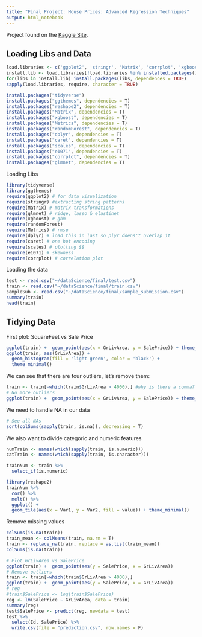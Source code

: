 ```yaml
---
title: "Final Project: House Prices: Advanced Regression Techniques"
output: html_notebook
---
```


Project found on the [Kaggle Site](https://www.kaggle.com/c/house-prices-advanced-regression-techniques).

## Loading Libs and Data

```r
load.libraries <- c('ggplot2', 'stringr', 'Matrix', 'corrplot', 'xgboost', 'glmnet', 'e1071', 'dplyr', 'randomForest', 'Metrics', 'caret', 'scales')
install.lib <- load.libraries[!load.libraries %in% installed.packages()]
for(libs in install.lib) install.packages(libs, dependences = TRUE)
sapply(load.libraries, require, character = TRUE)
```


```r
install.packages("tidyverse")
install.packages("ggthemes", dependencies = T)
install.packages("reshape2", dependencies = T)
install.packages("Matrix", dependencies = T)
install.packages("xgboost", dependencies = T)
install.packages("Metrics", dependencies = T)
install.packages("randomForest", dependencies = T)
install.packages("dplyr", dependencies = T)
install.packages("caret", dependencies = T)
install.packages("scales", dependencies = T)
install.packages("e1071", dependencies = T)
install.packages("corrplot", dependencies = T)
install.packages("glmnet", dependencies = T)
```


Loading Libs
```r
library(tidyverse)
library(ggthemes)
require(ggplot2) # for data visualization
require(stringr) #extracting string patterns
require(Matrix) # matrix transformations
require(glmnet) # ridge, lasso & elastinet
require(xgboost) # gbm
require(randomForest)
require(Metrics) # rmse
require(dplyr) # load this in last so plyr doens't overlap it
require(caret) # one hot encoding
require(scales) # plotting $$
require(e1071) # skewness
require(corrplot) # correlation plot
```


Loading the data
```r
test <- read.csv("~/dataScience/final/test.csv")
train <- read.csv("~/dataScience/final/train.csv")
sampleSub <- read.csv("~/dataScience/final/sample_submission.csv")
summary(train)
head(train)
```


## Tidying Data

First plot: SquareFeet vs Sale Price
```r
ggplot(train) +  geom_point(aes(x = GrLivArea, y = SalePrice)) + theme_minimal()
ggplot(train, aes(GrLivArea)) +
  geom_histogram(fill = 'light green', color = 'black') +
  theme_minimal()
```

We can see that there are four outliers, let's remove them:
```r
train <- train[-which(train$GrLivArea > 4000),] #why is there a comma?
# No more outliers
ggplot(train) +  geom_point(aes(x = GrLivArea, y = SalePrice)) + theme_minimal()
```

We need to handle NA in our data
```r
# See all NAs
sort(colSums(sapply(train, is.na)), decreasing = T)
```

We also want to divide categoric and numeric features
```r
numTrain <- names(which(sapply(train, is.numeric)))
catTrain <- names(which(sapply(train, is.character)))
```


```r
trainNum <- train %>%
  select_if(is.numeric)
```

```r
library(reshape2)
trainNum %>%
  cor() %>%
  melt() %>%
  ggplot() +
  geom_tile(aes(x = Var1, y = Var2, fill = value)) + theme_minimal()
```

Remove missing values
```r
colSums(is.na(train))
train_mean <- colMeans(train, na.rm = T)
train <- replace_na(train, replace = as.list(train_mean))
colSums(is.na(train))

# Plot GrLivArea vs SalePrice
ggplot(train) +  geom_point(aes(y = SalePrice, x = GrLivArea))
# Remove outliers
train <- train[-which(train$GrLivArea > 4000),]
ggplot(train) +  geom_point(aes(y = SalePrice, x = GrLivArea))
# reg
#train$SalePrice <- log(train$SalePrice)
reg <- lm(SalePrice ~ GrLivArea, data = train)
summary(reg)
test$SalePrice <- predict(reg, newdata = test)
test %>%
  select(Id, SalePrice) %>%
  write.csv(file = "prediction.csv", row.names = F)
```
